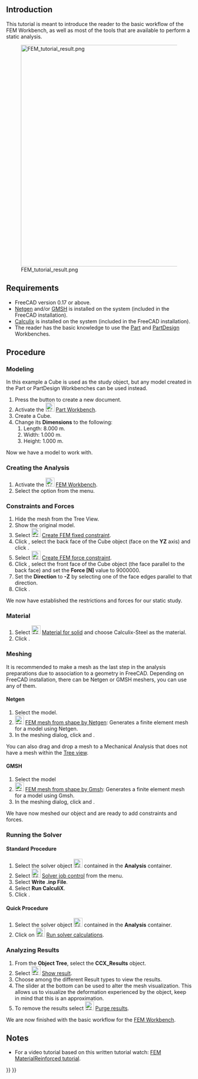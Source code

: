 <languages/>

{{TutorialInfo
|Topic=Finite Element Analysis
|Level=Beginner
|Time=10 minutes + Solver time
|Author=[https://wiki.freecad.org/index.php?title=User:Drei Drei]
|FCVersion=0.17 or above
}}

== Introduction ==

This tutorial is meant to introduce the reader to the basic workflow of the FEM Workbench, as well as most of the tools that are available to perform a static analysis.

[[Image:FEM_tutorial_result.png|600px]]

== Requirements ==

* FreeCAD version 0.17 or above.
* [http://sourceforge.net/projects/netgen-mesher/ Netgen] and/or [http://geuz.org/gmsh/ GMSH] is installed on the system (included in the FreeCAD installation).
* [http://www.calculix.de/ Calculix] is installed on the system (included in the FreeCAD installation).
* The reader has the basic knowledge to use the [[Part_Workbench|Part]] and [[PartDesign_Workbench|PartDesign]] Workbenches.

== Procedure ==

=== Modeling ===

In this example a Cube is used as the study object, but any model created in the Part or PartDesign Workbenches can be used instead.

# Press the {{Button|[[Image:Std_New.svg|16px|link=Std_New]] [[Std_New|Std New]]}} button to create a new document.
# Activate the [[Image:Workbench_Part.svg|24px|link=Part_Workbench]] [[Part_Workbench|Part Workbench]].
# Create a Cube.
# Change its '''Dimensions''' to the following:
## Length: 8.000 m.
## Width: 1.000 m.
## Height:  1.000 m.

Now we have a model to work with.

=== Creating the Analysis ===

# Activate the [[Image:Workbench_FEM.svg|24px|link=FEM_Workbench]] [[FEM_Workbench|FEM Workbench]].
# Select the {{MenuCommand|Model → [[Image:FEM_Analysis.svg|16px]] Analysis container‏‎}} option from the menu.

=== Constraints and Forces ===

# Hide the mesh from the Tree View.
# Show the original model.
# Select [[Image:FEM_ConstraintFixed.svg|24px|link=FEM_ConstraintFixed]] [[FEM_ConstraintFixed|Create FEM fixed constraint]].
# Click {{Button|Add}}, select the back face of the Cube object (face on the '''YZ''' axis) and click {{Button|OK}}.
# Select  [[Image:FEM_ConstraintForce.svg|24px|link=FEM_ConstraintForce]] [[FEM_ConstraintForce|Create FEM force constraint]].
# Click {{Button|Add}}, select the front face of the Cube object (the face parallel to the back face) and set the '''Force [N]'''  value to 9000000.
# Set the '''Direction''' to '''-Z''' by selecting one of the face edges parallel to that direction.
# Click {{Button|OK}}.

We now have established the restrictions and forces for our static study.

=== Material ===

# Select [[Image:FEM_MaterialSolid.svg|24px]] [[FEM_MaterialSolid|Material for solid]] and choose Calculix-Steel as the material.
# Click {{Button|OK}}.

=== Meshing ===

It is recommended to make a mesh as the last step in the analysis preparations due to association to a geometry in FreeCAD.
Depending on FreeCAD installation, there can be Netgen or GMSH meshers, you can use any of them.

==== Netgen ====

# Select the model.
# [[Image:FEM_MeshNetgenFromShape.svg|24px]] [[FEM_MeshNetgenFromShape|FEM mesh from shape by Netgen]]: Generates a finite element mesh for a model using Netgen.
# In the meshing dialog, click {{Button|Apply}} and {{Button|OK}}.

You can also drag and drop a mesh to a Mechanical Analysis that does not have a mesh within the [[Tree_view|Tree view]].

==== GMSH ====

# Select the model
# [[Image:FEM_MeshGmshFromShape.svg|24px]] [[FEM_MeshGmshFromShape|FEM mesh from shape by Gmsh]]: Generates a finite element mesh for a model using Gmsh.
# In the meshing dialog, click {{Button|Apply}} and {{Button|OK}}.

We have now meshed our object and are ready to add constraints and forces.

===  Running the Solver ===

==== Standard Procedure ====

# Select the solver object [[Image:FEM_SolverCalculixCxxtools.svg|24px]] contained in the '''Analysis''' container.
# Select [[Image:FEM_SolverControl.svg|24px]] [[FEM_SolverControl|Solver job control]] from the menu.
# Select '''Write .inp File'''.
# Select '''Run CalculiX'''.
# Click {{Button|OK}}.

==== Quick Procedure ====

# Select the solver object [[Image:FEM_SolverCalculixCxxtools.svg|24px]] contained in the '''Analysis''' container.
# Click on [[Image:FEM_SolverRun.svg|24px]] [[FEM_SolverRun|Run solver calculations]].

=== Analyzing Results ===

# From the '''Object Tree''', select the '''CCX_Results''' object.
# Select [[Image:FEM_ResultShow.svg|24px|link=FEM_ResultShow]] [[FEM_ResultShow|Show result]].
# Choose among the different Result types to view the results.
# The slider at the bottom can be used to alter the mesh visualization. This allows us to visualize the deformation experienced by the object, keep in mind that this is an approximation.
# To remove the results select [[Image:FEM_ResultsPurge.svg|24px|link=FEM_ResultsPurge]] [[FEM_ResultsPurge|Purge results]].

{{Note|Comparison to previous example file|If you select the '''Z displacement''' result type, you can see that the obtained value is almost identical to the test example provided by FreeCAD. Differences may occur due to the quality of the mesh and the number of nodes it possesses.}}

We are now finished with the basic workflow for the [[FEM_Workbench|FEM Workbench]].

== Notes ==

* For a video tutorial based on this written tutorial watch: [https://www.youtube.com/watch?v=SZTIqhfCSVc FEM MaterialReinforced tutorial].


{{FEM Tools navi{{#translation:}}}}
{{Userdocnavi{{#translation:}}}}